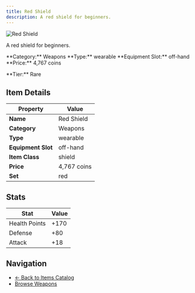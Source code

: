 ```yaml
---
title: Red Shield
description: A red shield for beginners.
---
```


<div className="flex items-start gap-6 mb-8">
  <div className="flex-shrink-0">
    <img src="/assets/resources/crafting/weapons/shields/red_shield.png" alt="Red Shield" className="w-24 h-24 border rounded-lg" />
  </div>
  <div className="flex-1">
    <div className="space-y-2">
      <p className="text-lg text-muted-foreground">A red shield for beginners.</p>
      <div className="flex flex-wrap gap-4 text-sm">
        <span className="px-2 py-1 bg-blue-100 dark:bg-blue-900 rounded-md">
          **Category:** Weapons
        </span>
        <span className="px-2 py-1 bg-green-100 dark:bg-green-900 rounded-md">
          **Type:** wearable
        </span>
        <span className="px-2 py-1 bg-purple-100 dark:bg-purple-900 rounded-md">
          **Equipment Slot:** off-hand
        </span>
        <span className="px-2 py-1 bg-yellow-100 dark:bg-yellow-900 rounded-md">
          **Price:** 4,767 coins
        </span>
      </div>
      <p className="text-sm font-medium">**Tier:** Rare</p>
    </div>
  </div>
</div>

## Item Details

| Property | Value |
|----------|-------|
| **Name** | Red Shield |
| **Category** | Weapons |
| **Type** | wearable |
| **Equipment Slot** | off-hand |
| **Item Class** | shield |
| **Price** | 4,767 coins |
| **Set** | red |

## Stats

| Stat | Value |
|------|-------|
| Health Points | +170 |
| Defense | +80 |
| Attack | +18 |



## Navigation

- [← Back to Items Catalog](/items)
- [Browse Weapons](/items#weapons)

